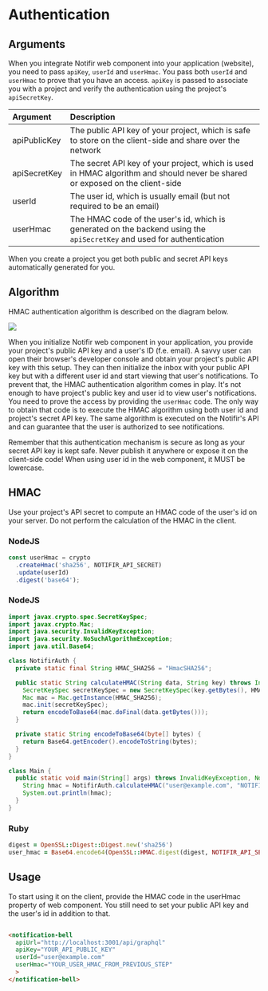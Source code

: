 
# Authentication

## Arguments

When you integrate Notifir web component into your application (website), you need to pass `apiKey`, `userId` and `userHmac`. You pass both `userId` and `userHmac` to prove that you have an access. `apiKey` is passed to associate you with a project and verify the authentication using the project's `apiSecretKey`.

| Argument     | Description                                                                                                                  |
| :----------- | :--------------------------------------------------------------------------------------------------------------------------- |
| apiPublicKey | The public API key of your project, which is safe to store on the client-side and share over the network                     |
| apiSecretKey | The secret API key of your project, which is used in HMAC algorithm and should never be shared or exposed on the client-side |
| userId       | The user id, which is usually email (but not required to be an email)                                                        |
| userHmac     | The HMAC code of the user's id, which is generated on the backend using the `apiSecretKey` and used for authentication       |

When you create a project you get both public and secret API keys automatically generated for you.

## Algorithm

HMAC authentication algorithm is described on the diagram below.

<img src="/docs/02_hmac_concept.png" />

When you initialize Notifir web component in your application, you provide your project's public API key and a user's ID (f.e. email). A savvy user can open their browser's developer console and obtain your project's public API key with this setup. They can then initialize the inbox with your public API key but with a different user id and start viewing that user's notifications. To prevent that, the HMAC authentication algorithm comes in play. It's not enough to have project's public key and user id to view user's notifications. You need to prove the access by providing the `userHmac` code. The only way to obtain that code is to execute the HMAC algorithm using both user id and project's secret API key. The same algorithm is executed on the Notifir's API and can guarantee that the user is authorized to see notifications.

<Callout emoji="🔑">
  Remember that this authentication mechanism is secure as long as your secret API key is kept safe. Never publish it anywhere or expose it on the client-side code!
</Callout>

<Callout>
  When using user id in the web component, it MUST be lowercase.
</Callout>

## HMAC

Use your project's API secret to compute an HMAC code of the user's id on your server. Do not perform the calculation of the HMAC in the client.

### NodeJS

```js
const userHmac = crypto
  .createHmac('sha256', NOTIFIR_API_SECRET)
  .update(userId)
  .digest('base64');
```

### NodeJS

```java
import javax.crypto.spec.SecretKeySpec;
import javax.crypto.Mac;
import java.security.InvalidKeyException;
import java.security.NoSuchAlgorithmException;
import java.util.Base64;

class NotifirAuth {
  private static final String HMAC_SHA256 = "HmacSHA256";

  public static String calculateHMAC(String data, String key) throws InvalidKeyException, NoSuchAlgorithmException {
    SecretKeySpec secretKeySpec = new SecretKeySpec(key.getBytes(), HMAC_SHA256);
    Mac mac = Mac.getInstance(HMAC_SHA256);
    mac.init(secretKeySpec);
    return encodeToBase64(mac.doFinal(data.getBytes()));
  }

  private static String encodeToBase64(byte[] bytes) {
    return Base64.getEncoder().encodeToString(bytes);
  }
}

class Main {
  public static void main(String[] args) throws InvalidKeyException, NoSuchAlgorithmException {
    String hmac = NotifirAuth.calculateHMAC("user@example.com", "NOTIFIR_API_SECRET");
    System.out.println(hmac);
  }
}
```

### Ruby

```rb
digest = OpenSSL::Digest::Digest.new('sha256')
user_hmac = Base64.encode64(OpenSSL::HMAC.digest(digest, NOTIFIR_API_SECRET, user_id))
```

## Usage

To start using it on the client, provide the HMAC code in the userHmac property of web component. You still need to set your public API key and the user's id in addition to that.

```html

<notification-bell 
  apiUrl="http://localhost:3001/api/graphql"
  apiKey="YOUR_API_PUBLIC_KEY"
  userId="user@example.com"
  userHmac="YOUR_USER_HMAC_FROM_PREVIOUS_STEP"
  >
</notification-bell>
```